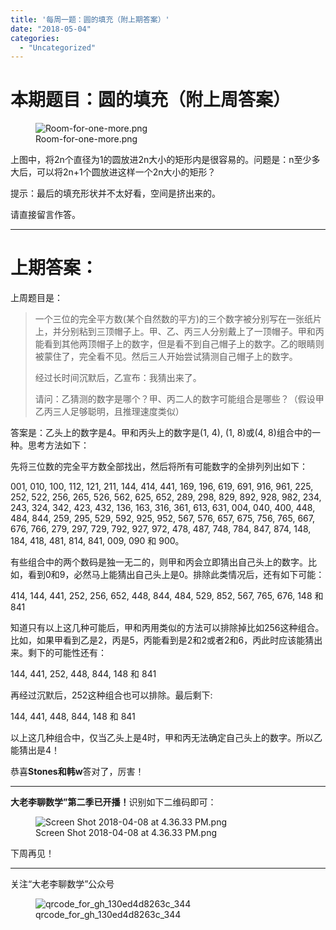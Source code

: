```yaml
---
title: '每周一题：圆的填充（附上期答案）'
date: "2018-05-04"
categories:
  - "Uncategorized"
---
```


<h1>本期题目：圆的填充（附上周答案）</h1>

![Room-for-one-more.png](https://dalaoliblog.wordpress.com/wp-content/uploads/2018/05/room-for-one-more.png)

上图中，将2n个直径为1的圆放进2n大小的矩形内是很容易的。问题是：n至少多大后，可以将2n+1个圆放进这样一个2n大小的矩形？

提示：最后的填充形状并不太好看，空间是挤出来的。

请直接留言作答。

<hr />

<h1>上期答案：</h1>

上周题目是：

<blockquote>一个三位的完全平方数(某个自然数的平方)的三个数字被分别写在一张纸片上，并分别粘到三顶帽子上。甲、乙、丙三人分别戴上了一顶帽子。甲和丙能看到其他两顶帽子上的数字，但是看不到自己帽子上的数字。乙的眼睛则被蒙住了，完全看不见。然后三人开始尝试猜测自己帽子上的数字。

经过长时间沉默后，乙宣布：我猜出来了。

请问：乙猜测的数字是哪个？甲、丙二人的数字可能组合是哪些？（假设甲乙丙三人足够聪明，且推理速度类似）</blockquote>

答案是：乙头上的数字是4。甲和丙头上的数字是(1, 4), (1, 8)或(4, 8)组合中的一种。思考方法如下：

先将三位数的完全平方数全部找出，然后将所有可能数字的全排列列出如下：

001, 010, 100, 112, 121, 211, 144, 414, 441, 169, 196, 619, 691, 916, 961, 225, 252, 522, 256, 265, 526, 562, 625, 652, 289, 298, 829, 892, 928, 982, 234, 243, 324, 342, 423, 432, 136, 163, 316, 361, 613, 631, 004, 040, 400, 448, 484, 844, 259, 295, 529, 592, 925, 952, 567, 576, 657, 675, 756, 765, 667, 676, 766, 279, 297, 729, 792, 927, 972, 478, 487, 748, 784, 847, 874, 148, 184, 418, 481, 814, 841, 009, 090 和 900。

有些组合中的两个数码是独一无二的，则甲和丙会立即猜出自己头上的数字。比如，看到0和9，必然马上能猜出自己头上是0。排除此类情况后，还有如下可能：

414, 144, 441, 252, 256, 652, 448, 844, 484, 529, 852, 567, 765, 676, 148 和 841

知道只有以上这几种可能后，甲和丙用类似的方法可以排除掉比如256这种组合。比如，如果甲看到乙是2，丙是5，丙能看到是2和2或者2和6，丙此时应该能猜出来。剩下的可能性还有：

144, 441, 252, 448, 844, 148 和 841

再经过沉默后，252这种组合也可以排除。最后剩下:

144, 441, 448, 844, 148 和 841

以上这几种组合中，仅当乙头上是4时，甲和丙无法确定自己头上的数字。所以乙能猜出是4！

恭喜**Stones和韩w**答对了，厉害！

<hr />

**大老李聊数学”第二季已开播！**识别如下二维码即可：

![Screen Shot 2018-04-08 at 4.36.33 PM.png](https://dalaoliblog.wordpress.com/wp-content/uploads/2018/04/screen-shot-2018-04-08-at-4-36-33-pm.png)

下周再见！

<hr />

关注“大老李聊数学”公众号

![qrcode_for_gh_130ed4d8263c_344](https://dalaoliblog.wordpress.com/wp-content/uploads/2017/09/qrcode_for_gh_130ed4d8263c_344.jpg)
